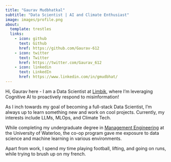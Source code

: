 ```yaml
---
title: "Gaurav Mudbhatkal"
subtitle: "Data Scientist | AI and Climate Enthusiast"
image: images/profile.png
about:
  template: trestles
  links:
    - icon: github
      text: Github
      href: https://github.com/Gaurav-612
    - icon: twitter
      text: Twitter
      href: https://twitter.com/Gaurav_612
    - icon: linkedin
      text: LinkedIn
      href: https://www.linkedin.com/in/gmudbhat/
---
```


Hi, Gaurav here - I am a Data Scientist at [Limbik](https://www.limbik.com/), where I'm leveraging Cognitive AI to proactively respond to misinformation!

As I inch towards my goal of becoming a full-stack Data Scientist, I’m always up to learn something new and work on cool projects. Currently, my interests include LLMs, MLOps, and Climate Tech.

While completing my undergraduate degree in [Management Engineering](https://uwaterloo.ca/future-students/programs/management-engineering) at the University of Waterloo, the co-op program gave me exposure to data science and machine learning in various environments.

Apart from work, I spend my time playing football, lifting, and going on runs, while trying to brush up on my french.
